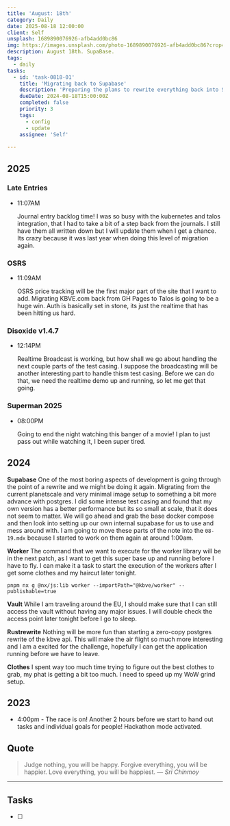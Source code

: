 ```yaml
---
title: 'August: 18th'
category: Daily
date: 2025-08-18 12:00:00
client: Self
unsplash: 1689890076926-afb4add0bc86
img: https://images.unsplash.com/photo-1689890076926-afb4add0bc86?crop=entropy&cs=srgb&fm=jpg&ixid=MnwzNjM5Nzd8MHwxfHJhbmRvbXx8fHx8fHx8fDE2ODE3NDg2ODY&ixlib=rb-4.0.3&q=85
description: August 18th. SupaBase.
tags:
  - daily
tasks:
  - id: 'task-0818-01'
    title: 'Migrating back to Supabase'
    description: 'Preparing the plans to rewrite everything back into Supabase.'
    dueDate: 2024-08-18T15:00:00Z
    completed: false
    priority: 3
    tags:
      - config
      - update
    assignee: 'Self'
  
---
```



## 2025

### Late Entries

-   11:07AM

    Journal entry backlog time!
    I was so busy with the kubernetes and talos integration, that I had to take a bit of a step back from the journals.
    I still have them all written down but I will update them when I get a chance.
    Its crazy because it was last year when doing this level of migration again.

### OSRS

-   11:09AM

    OSRS price tracking will be the first major part of the site that I want to add.
    Migrating KBVE.com back from GH Pages to Talos is going to be a huge win.
    Auth is basically set in stone, its just the realtime that has been hitting us hard.

### Disoxide v1.4.7

-   12:14PM

    Realtime Broadcast is working, but how shall we go about handling the next couple parts of the test casing.
    I suppose the broadcasting will be another interesting part to handle thism test casing.
    Before we can do that, we need the realtime demo up and running, so let me get that going.

### Superman 2025

-   08:00PM

    Going to end the night watching this banger of a movie!
    I plan to just pass out while watching it, I been super tired.

## 2024

**Supabase**
One of the most boring aspects of development is going through the point of a rewrite and we might be doing it again.
Migrating from the current planetscale and very minimal image setup to something a bit more advance with postgres.
I did some intense test casing and found that my own version has a better performance but its so small at scale, that it does not seem to matter.
We will go ahead and grab the base docker compose and then look into setting up our own internal supabase for us to use and mess around with.
I am going to move these parts of the note into the `08-19.mdx` because I started to work on them again at around 1:00am.


**Worker**
The command that we want to execute for the worker library will be in the next patch, as I want to get this super base up and running before I have to fly.
I can make it a task to start the execution of the workers after I get some clothes and my haircut later tonight.

```shell 
pnpm nx g @nx/js:lib worker --importPath="@kbve/worker" --publishable=true
```

**Vault**
While I am traveling around the EU, I should make sure that I can still access the vault without having any major issues.
I will double check the access point later tonight before I go to sleep.

**Rustrewrite**
Nothing will be more fun than starting a zero-copy postgres rewrite of the kbve api.
This will make the air flight so much more interesting and I am a excited for the challenge, hopefully I can get the application running before we have to leave.

**Clothes**
I spent way too much time trying to figure out the best clothes to grab, my phat is getting a bit too much.
I need to speed up my WoW grind setup.


## 2023

- 4:00pm - The race is on! Another 2 hours before we start to hand out tasks and individual goals for people! Hackathon mode activated.


## Quote

> Judge nothing, you will be happy. Forgive everything, you will be happier. Love everything, you will be happiest.
> — <cite>Sri Chinmoy</cite>

---

## Tasks

- [ ]